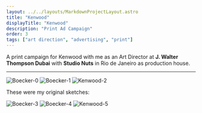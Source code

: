 ```yaml
---
layout: ../../layouts/MarkdownProjectLayout.astro
title: "Kenwood"
displayTitle: "Kenwood"
description: "Print Ad Campaign"
order: 3
tags: ["art direction", "advertising", "print"]
---
```


A print campaign for Kenwood with me as an Art Director at **J. Walter Thompson Dubai** with **Studio Nuts** in Rio de Janeiro as production house.

---

<section>
  <img
    src="/assets/projects/Kenwood/Kenwood-0.jpg"
    alt="Boecker-0"
    loading="lazy"
  />
  <img
    src="/assets/projects/Kenwood/Kenwood-1.jpg"
    alt="Boecker-1"
    loading="lazy"
  />
  <img
    src="/assets/projects/Kenwood/Kenwood-2.jpg"
    alt="Kenwood-2"
    loading="lazy"
  />
</section>
<section>
  <p>These were my original sketches:</p>
  <img
    src="/assets/projects/Kenwood/Kenwood-3.jpg"
    alt="Boecker-3"
    loading="lazy"
  />
  <img
    src="/assets/projects/Kenwood/Kenwood-4.jpg"
    alt="Boecker-4"
    loading="lazy"
  />
  <img
    src="/assets/projects/Kenwood/Kenwood-5.jpg"
    alt="Kenwood-5"
    loading="lazy"
  />
</section>
